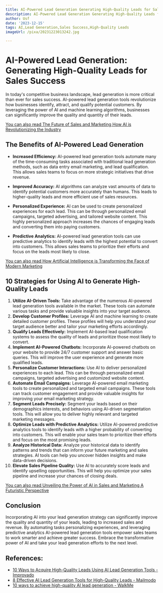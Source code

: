 ```yaml
---
title: AI-Powered Lead Generation Generating High-Quality Leads for Sales Success
description: AI-Powered Lead Generation Generating High-Quality Leads for Sales Success
author: Usf
date: '2023-12-15'
tags: AI,Lead Generation,Sales Success,High-Quality Leads
imageUrl: /pixa/20231223013242.jpg

---
```

# AI-Powered  Lead Generation: Generating High-Quality Leads  for Sales Success

In today's competitive business landscape, lead generation is more critical than ever for sales success. AI-powered lead generation tools revolutionize how businesses identify, attract, and qualify potential customers. By leveraging the  power of AI and machine learning algorithms, businesses can significantly improve the  quality  and quantity  of their leads.

[You can also  read The Future of Sales and Marketing How  AI is Revolutionizing the  Industry](The%20Future%20of%20Sales%20and%20Marketing%20How%20AI%20is%20Revolutionizing%20the%20Industry)


## The Benefits of AI-Powered Lead Generation

* **Increased Efficiency:** AI-powered lead generation tools automate many of the time-consuming tasks associated with traditional lead generation methods, such as data  entry email marketing,  and lead qualification. This allows sales  teams to focus on  more strategic initiatives that  drive revenue.

* **Improved  Accuracy:** AI algorithms can analyze vast  amounts of data to identify potential customers more accurately than humans. This leads to  higher-quality leads and more efficient use of sales resources.

* **Personalized Experience:** AI can be  used to create  personalized experiences for each lead. This  can be through personalized email campaigns, targeted  advertising, and tailored website content. This highly personalized approach increases the chances of engaging leads  and converting them  into paying customers.

* **Predictive Analytics:** AI-powered lead generation tools can use predictive analytics to identify leads with the highest potential to convert into customers.  This allows sales teams to prioritize their efforts and focus on the leads most likely to close.

[You can  also read How Artificial Intelligence is Transforming  the Face of Modern Marketing](How%20Artificial%20Intelligence%20is%20Transforming%20the%20Face%20of%20Modern%20Marketing)


## 10 Strategies for Using  AI to  Generate High-Quality  Leads

1.  **Utilize AI-Driven Tools:**  Take advantage of the numerous AI-powered lead generation tools available in  the market. These  tools can automate various  tasks  and provide valuable insights into your target audience.
2. **Develop Customer Profiles:** Leverage AI and machine learning to create detailed customer profiles. These profiles will help you  understand your target audience better and tailor your marketing efforts accordingly.
3.  **Qualify Leads Effectively:** Implement AI-based lead qualification systems  to assess the quality of leads and prioritize those most likely to convert.
4. **Implement AI-Powered Chatbots:** Incorporate AI-powered  chatbots on your  website to provide 24/7 customer support and answer basic queries. This will improve the  user experience  and generate more qualified leads.
5. **Personalize Customer Interactions:** Use AI to deliver personalized experiences to each lead. This can  be through personalized email campaigns, targeted advertising and customized website content.
6. **Automate Email Campaigns:** Leverage AI-powered email marketing tools to create personalized and targeted email campaigns. These tools can track  customer engagement and provide valuable insights for improving your email marketing strategy.
7.  **Segment Leads Precisely:** Segment your leads based on their demographics  interests,  and behaviors using  AI-driven  segmentation  tools. This will allow you to deliver highly  relevant and targeted marketing messages.
8. **Optimize Leads with Predictive Analytics:** Utilize AI-powered predictive analytics tools to identify leads with a higher probability of converting into customers. This will enable your sales team to prioritize their efforts and focus  on  the most  promising leads.
9. **Analyze Historical  Data:** Analyze your historical data to identify patterns and trends that can inform your future marketing and  sales strategies. AI tools can help you uncover hidden insights and make data-driven decisions.
10. **Elevate Sales Pipeline Quality:**  Use AI to accurately score leads and identify upselling opportunities.  This will help you optimize your sales pipeline and increase your chances of closing deals.

[You can also read Unveiling the Power of AI  in Sales and Marketing A Futuristic Perspective](Unveiling%20the%20Power%20of%20AI%20in%20Sales%20and%20Marketing%20A%20Futuristic%20Perspective)


## Conclusion

Incorporating AI into your lead generation strategy can significantly  improve the quality and quantity of your leads,  leading to increased sales  and revenue. By automating tasks personalizing experiences, and leveraging predictive analytics AI-powered lead generation tools empower sales teams to work smarter and achieve greater success. Embrace the transformative power of AI and take your lead generation efforts to the next level.

## References:
- [10 Ways to Acquire High-Quality Leads Using AI Lead Generation Tools - Improvado](https://improvado.io/blog/ai-lead-generation-tools-best-practices)
- [8 Effective AI Lead Generation Tools for High-Quality Leads - Mailmodo](https://www.mailmodo.com/guides/ai-lead-generation-tools/)
- [10 ways to achieve high-quality AI lead generation - WalkMe](https://www.walkme.com/blog/ai-lead-generation/)
